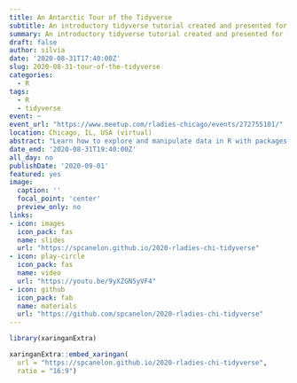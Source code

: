 ```yaml
---
title: An Antarctic Tour of the Tidyverse
subtitle: An introductory tidyverse tutorial created and presented for [R-Ladies Chicago](https://rladieschicago.org/)
summary: An introductory tidyverse tutorial created and presented for [R-Ladies Chicago](https://rladieschicago.org/)
draft: false
author: silvia
date: '2020-08-31T17:40:00Z'
slug: 2020-08-31-tour-of-the-tidyverse
categories:
  - R
tags:
  - R
  - tidyverse
event: ~
event_url: "https://www.meetup.com/rladies-chicago/events/272755101/"
location: Chicago, IL, USA (virtual)
abstract: "Learn how to explore and manipulate data in R with packages from the Tidyverse. We'll introduce the [8 core packages](https://www.tidyverse.org/packages/) that make up the Tidyverse and use at least one function from each package while exploring a dataset on the migration of penguins."
date_end: '2020-08-31T19:40:00Z'
all_day: no
publishDate: '2020-09-01'
featured: yes
image:
  caption: ''
  focal_point: 'center'
  preview_only: no
links:
- icon: images
  icon_pack: fas
  name: slides
  url: "https://spcanelon.github.io/2020-rladies-chi-tidyverse"
- icon: play-circle
  icon_pack: fas
  name: video
  url: "https://youtu.be/9yXZGN5yVF4"
- icon: github
  icon_pack: fab
  name: materials
  url: "https://github.com/spcanelon/2020-rladies-chi-tidyverse"
---
```


```r
library(xaringanExtra)
```

```r
xaringanExtra::embed_xaringan(
  url = "https://spcanelon.github.io/2020-rladies-chi-tidyverse",
  ratio = "16:9")
```
